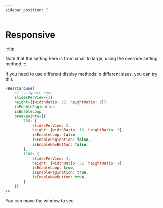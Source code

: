 ```yaml
---
sidebar_position: 7
---
```




# Responsive

:::tip

Note that the setting here is from small to large, using the override setting method
:::

If you need to use different display methods in different sizes, you can try this

```jsx
<BearCarousel 
    // ...ignore some 
    slidesPerView={1}
    height={{widthRatio: 22, heightRatio: 9}}
    isEnablePagination
    isEnableLoop
    breakpoints={{
        768: {
            slidesPerView: 2,
            height: {widthRatio: 16, heightRatio: 9},
            isEnableLoop: false,
            isEnablePagination: false,
            isEnableNavButton: false,
        },
        1200: {
            slidesPerView: 4,
            height: {widthRatio: 32, heightRatio: 9},
            isEnableLoop: true,
            isEnablePagination: true,
            isEnableNavButton: true,
        }
    }}
/>
```

You can move the window to see

<Carousel/>
